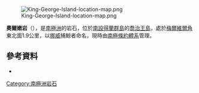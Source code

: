 [[Image:King-George-Island-location-map.png|thumb]]

{{coord|62|1|S|57|35|W|display=title}}

'''奧爾嫩岩'''（{{lang-nn|Ørnen Rocks}}），是[[南極洲|南極洲]]的岩石，位於[[南設得蘭群島|南設得蘭群島]]的[[喬治王島|喬治王島]]，處於[[梅爾維爾角_(南設得蘭群島)|梅爾維爾角]]東北面1.9公里，以[[挪威|挪威]]捕鯨者命名，現時由[[南極條約體系|南極條約體系]]管理。

==參考資料==
*{{usgs-gazetteer}}

{{南设得兰群岛}}

{{Antarctica-geo-stub}}

[[Category:南極洲岩石|Category:南極洲岩石]]